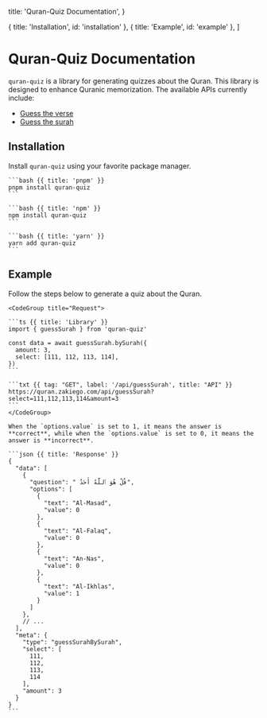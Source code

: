 

  title: 'Quran-Quiz Documentation',
}

  { title: 'Installation', id: 'installation' },
  { title: 'Example', id: 'example' },
]

<HeroPattern />

# Quran-Quiz Documentation

`quran-quiz` is a library for generating quizzes about the Quran. This library is designed to enhance Quranic memorization. The available APIs currently include:

- [Guess the verse](/guess-verse)
- [Guess the surah](/guess-surah)

## Installation

Install `quran-quiz` using your favorite package manager.

<Col>

  <CodeGroup>

    ```bash {{ title: 'pnpm' }}
    pnpm install quran-quiz
    ```

    ```bash {{ title: 'npm' }}
    npm install quran-quiz
    ```

    ```bash {{ title: 'yarn' }}
    yarn add quran-quiz
    ```

  </CodeGroup>

</Col>

## Example

Follow the steps below to generate a quiz about the Quran.

<Col>

    <CodeGroup title="Request">

    ```ts {{ title: 'Library' }}
    import { guessSurah } from 'quran-quiz'

    const data = await guessSurah.bySurah({
      amount: 3,
      select: [111, 112, 113, 114],
    })
    ```

    ```txt {{ tag: "GET", label: '/api/guessSurah', title: "API" }}
    https://quran.zakiego.com/api/guessSurah?select=111,112,113,114&amount=3
    ```
    </CodeGroup>

    When the `options.value` is set to 1, it means the answer is **correct**, while when the `options.value` is set to 0, it means the answer is **incorrect**.

    ```json {{ title: 'Response' }}
    {
      "data": [
        {
          "question": " قُلْ هُوَ ٱللَّهُ أَحَدٌ",
          "options": [
            {
              "text": "Al-Masad",
              "value": 0
            },
            {
              "text": "Al-Falaq",
              "value": 0
            },
            {
              "text": "An-Nas",
              "value": 0
            },
            {
              "text": "Al-Ikhlas",
              "value": 1
            }
          ]
        },
        // ...
      ],
      "meta": {
        "type": "guessSurahBySurah",
        "select": [
          111,
          112,
          113,
          114
        ],
        "amount": 3
      }
    }
    ```

</Col>
